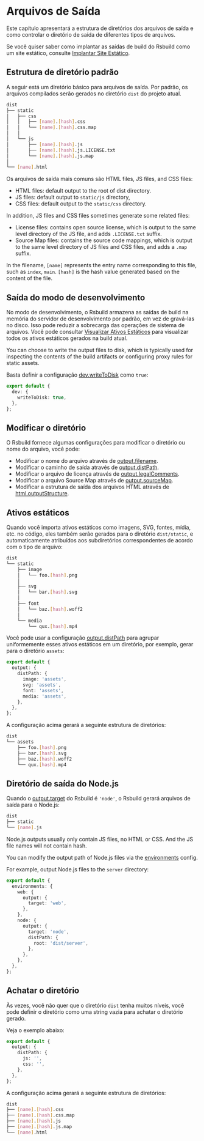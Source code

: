 # Arquivos de Saída

Este capítulo apresentará a estrutura de diretórios dos arquivos de saída e como controlar o diretório de saída de diferentes tipos de arquivos.

Se você quiser saber como implantar as saídas de build do Rsbuild como um site estático, consulte [Implantar Site Estático](/guide/basic/static-deploy).

## Estrutura de diretório padrão

A seguir está um diretório básico para arquivos de saída. Por padrão, os arquivos compilados serão gerados no diretório `dist` do projeto atual.

```bash
dist
├── static
│   ├── css
│   │   ├── [name].[hash].css
│   │   └── [name].[hash].css.map
│   │
│   └── js
│       ├── [name].[hash].js
│       ├── [name].[hash].js.LICENSE.txt
│       └── [name].[hash].js.map
│
└── [name].html
```

Os arquivos de saída mais comuns são HTML files, JS files, and CSS files:

- HTML files: default output to the root of dist directory.
- JS files: default output to `static/js` directory,
- CSS files: default output to the `static/css` directory.

In addition, JS files and CSS files sometimes generate some related files:

- License files: contains open source license, which is output to the same level directory of the JS file, and adds `.LICENSE.txt` suffix.
- Source Map files: contains the source code mappings, which is output to the same level directory of JS files and CSS files, and adds a `.map` suffix.

In the filename, `[name]` represents the entry name corresponding to this file, such as `index`, `main`. `[hash]` is the hash value generated based on the content of the file.

## Saída do modo de desenvolvimento

No modo de desenvolvimento, o Rsbuild armazena as saídas de build na memória do servidor de desenvolvimento por padrão, em vez de gravá-las no disco. Isso pode reduzir a sobrecarga das operações de sistema de arquivos. Você pode consultar [Visualizar Ativos Estáticos](/guide/basic/server#view-static-assets) para visualizar todos os ativos estáticos gerados na build atual.

You can choose to write the output files to disk, which is typically used for inspecting the contents of the build artifacts or configuring proxy rules for static assets.

Basta definir a configuração [dev.writeToDisk](/config/dev/write-to-disk) como `true`:

```ts
export default {
  dev: {
    writeToDisk: true,
  },
};
```

## Modificar o diretório

O Rsbuild fornece algumas configurações para modificar o diretório ou nome do arquivo, você pode:

- Modificar o nome do arquivo através de [output.filename](/config/output/filename).
- Modificar o caminho de saída através de [output.distPath](/config/output/dist-path).
- Modificar o arquivo de licença através de [output.legalComments](/config/output/legal-comments).
- Modificar o arquivo Source Map através de [output.sourceMap](/config/output/source-map).
- Modificar a estrutura de saída dos arquivos HTML através de [html.outputStructure](/config/html/output-structure).

## Ativos estáticos

Quando você importa ativos estáticos como imagens, SVG, fontes, mídia, etc. no código, eles também serão gerados para o diretório `dist/static`, e automaticamente atribuídos aos subdiretórios correspondentes de acordo com o tipo de arquivo:

```bash
dist
└── static
    ├── image
    │   └── foo.[hash].png
    │
    ├── svg
    │   └── bar.[hash].svg
    │
    ├── font
    │   └── baz.[hash].woff2
    │
    └── media
        └── qux.[hash].mp4
```

Você pode usar a configuração [output.distPath](/config/output/dist-path) para agrupar uniformemente esses ativos estáticos em um diretório, por exemplo, gerar para o diretório `assets`:

```ts
export default {
  output: {
    distPath: {
      image: 'assets',
      svg: 'assets',
      font: 'assets',
      media: 'assets',
    },
  },
};
```

A configuração acima gerará a seguinte estrutura de diretórios:

```bash
dist
└── assets
    ├── foo.[hash].png
    ├── bar.[hash].svg
    ├── baz.[hash].woff2
    └── qux.[hash].mp4
```

## Diretório de saída do Node.js

Quando o [output.target](/config/output/target) do Rsbuild é `'node'`, o Rsbuild gerará arquivos de saída para o Node.js:

```bash
dist
├── static
└── [name].js
```

Node.js outputs usually only contain JS files, no HTML or CSS. And the JS file names will not contain hash.

You can modify the output path of Node.js files via the [environments](/config/environments) config.

For example, output Node.js files to the `server` directory:

```ts
export default {
  environments: {
    web: {
      output: {
        target: 'web',
      },
    },
    node: {
      output: {
        target: 'node',
        distPath: {
          root: 'dist/server',
        },
      },
    },
  },
};
```

## Achatar o diretório

Às vezes, você não quer que o diretório `dist` tenha muitos níveis, você pode definir o diretório como uma string vazia para achatar o diretório gerado.

Veja o exemplo abaixo:

```ts
export default {
  output: {
    distPath: {
      js: '',
      css: '',
    },
  },
};
```

A configuração acima gerará a seguinte estrutura de diretórios:

```bash
dist
├── [name].[hash].css
├── [name].[hash].css.map
├── [name].[hash].js
├── [name].[hash].js.map
└── [name].html
```

